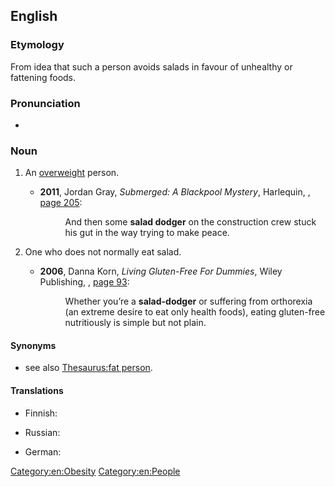 {{also|salad-dodger}}

==English==
{{was wotd|2012|June|19}}

===Etymology===
From idea that such a person avoids salads in favour of unhealthy or fattening foods.

===Pronunciation===
* {{audio|en|en-au-salad dodger.ogg|Audio (AU)}}

===Noun===
{{en-noun}}

# {{lb|en|informal|derogatory}} An [[overweight]] person.
#* '''2011''', Jordan Gray, ''Submerged: A Blackpool Mystery'', Harlequin, {{ISBN|978-0-373-83753-3}}, [http://books.google.com/books?id=oBpud6M6l5kC&pg=PT149&dq=%22salad+dodger%22 page 205]:
#*: And then some '''salad dodger''' on the construction crew stuck his gut in the way trying to make peace.
# {{lb|en|informal}} One who does not normally eat salad.
#* '''2006''', Danna Korn, ''Living Gluten-Free For Dummies'', Wiley Publishing, {{ISBN|978-0-471-77383-2}}, [http://books.google.com/books?id=IFsQy0Qpcm8C&pg=PA93&dq=%22salad+dodger%22 page 93]:
#*: Whether you’re a '''salad-dodger''' or suffering from orthorexia (an extreme desire to eat only health foods), eating gluten-free nutritiously is simple but not plain.

====Synonyms====
* {{sense|overweight person}} see also [[Thesaurus:fat person]].

====Translations====
{{trans-top|overweight person}}
* Finnish: {{t+|fi|punkero}}
{{trans-mid}}
* Russian: {{t+|ru|толстя́к}}
{{trans-bottom}}

{{trans-top|one who does not normally eat salad}}
* German: {{t|de|Salatverschmäher|m}}
{{trans-mid}}
{{trans-bottom}}

[[Category:en:Obesity]]
[[Category:en:People]]